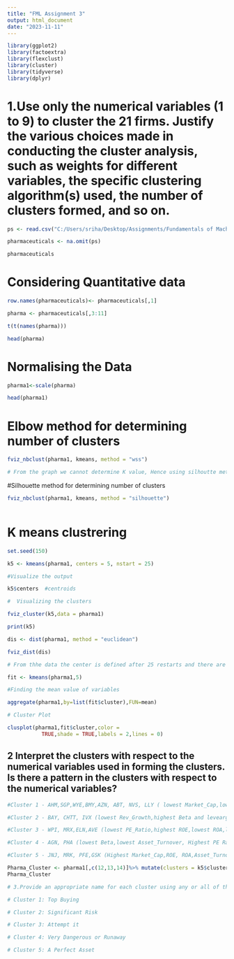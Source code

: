 ---
title: "FML Assignment 3"
output: html_document
date: "2023-11-11"
---

```{r}

library(ggplot2)
library(factoextra)
library(flexclust)
library(cluster)
library(tidyverse)
library(dplyr)

```

#   1.Use only the numerical variables (1 to 9) to cluster the 21 firms. Justify the various choices made in conducting the cluster analysis, such as weights for different variables, the specific clustering algorithm(s) used, the number of clusters formed, and so on.

```{r}

ps <- read.csv("C:/Users/sriha/Desktop/Assignments/Fundamentals of Machine Learning/Datasets/Pharmaceuticals.csv")

pharmaceuticals <- na.omit(ps)

pharmaceuticals

```


# Considering Quantitative data
```{r}
row.names(pharmaceuticals)<- pharmaceuticals[,1]

pharma <- pharmaceuticals[,3:11]

t(t(names(pharma)))

head(pharma)

```

# Normalising the Data

```{r}

pharma1<-scale(pharma)

head(pharma1)


```

# Elbow method for determining number of clusters

```{r}

fviz_nbclust(pharma1, kmeans, method = "wss")

# From the graph we cannot determine K value, Hence using silhoutte method

```
#Silhouette method for determining number of clusters

```{r}

fviz_nbclust(pharma1, kmeans, method = "silhouette")



```


# K means clustrering

```{r}
set.seed(150)

k5 <- kmeans(pharma1, centers = 5, nstart = 25)

#Visualize the output

k5$centers  #centroids

```


```{r}
#  Visualizing the clusters

fviz_cluster(k5,data = pharma1) 


```

```{r}

print(k5)

```

```{r}

dis <- dist(pharma1, method = "euclidean")

fviz_dist(dis)


```


```{r}

# From thhe data the center is defined after 25 restarts and there are 5 clusters. 

fit <- kmeans(pharma1,5)

```

```{r}

#Finding the mean value of variables

aggregate(pharma1,by=list(fit$cluster),FUN=mean)


```

```{r}

# Cluster Plot

clusplot(pharma1,fit$cluster,color =
           TRUE,shade = TRUE,labels = 2,lines = 0)


```

## 2 Interpret the clusters with respect to the numerical variables used in forming the clusters. Is there a pattern in the clusters with respect to the numerical variables?

```{r}
#Cluster 1 - AHM,SGP,WYE,BMY,AZN, ABT, NVS, LLY ( lowest Market_Cap,lowest Beta,lowest PE_Ratio,highest Leverage,highest Rev_Growth.)

#Cluster 2 - BAY, CHTT, IVX (lowest Rev_Growth,highest Beta and levearge,lowest Net_Profit_Margin)

#Cluster 3 - WPI, MRX,ELN,AVE (lowest PE_Ratio,highest ROE,lowest ROA,lowest Net_Profit_Margin, highest Rev_Growth)

#Cluster 4 - AGN, PHA (lowest Beta,lowest Asset_Turnover, Highest PE Ratio)

#Cluster 5 - JNJ, MRK, PFE,GSK (Highest Market_Cap,ROE, ROA,Asset_Turnover Ratio and lowest Beta/PE Ratio)

Pharma_Cluster <- pharma1[,c(12,13,14)]%>% mutate(clusters = k5$cluster)%>% arrange(clusters, ascending = TRUE)
Pharma_Cluster


```

```{r}
# 3.Provide an appropriate name for each cluster using any or all of the variables in the dataset.

# Cluster 1: Top Buying 

# Cluster 2: Significant Risk 

# Cluster 3: Attempt it 

# Cluster 4: Very Dangerous or Runaway 

# Cluster 5: A Perfect Asset


```



